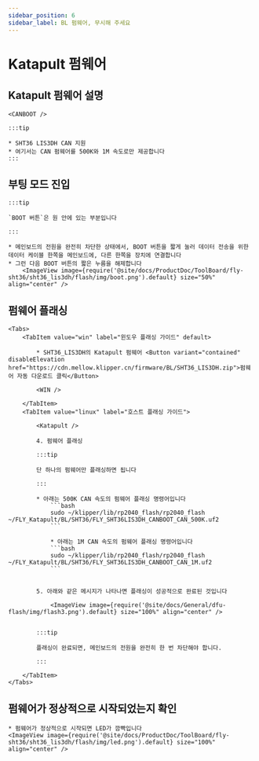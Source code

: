 ```yaml
---
sidebar_position: 6
sidebar_label: BL 펌웨어, 무시해 주세요
---
```







# Katapult 펌웨어

## Katapult 펌웨어 설명

    <CANBOOT />

    :::tip

    * SHT36 LIS3DH CAN 지원
    * 여기서는 CAN 펌웨어를 500K와 1M 속도로만 제공합니다
    :::

## 부팅 모드 진입

    :::tip

    `BOOT 버튼`은 원 안에 있는 부분입니다

    :::

    * 메인보드의 전원을 완전히 차단한 상태에서, BOOT 버튼을 짧게 눌러 데이터 전송을 위한 데이터 케이블 한쪽을 메인보드에, 다른 한쪽을 장치에 연결합니다
    * 그런 다음 BOOT 버튼의 짧은 누름을 해제합니다
        <ImageView image={require('@site/docs/ProductDoc/ToolBoard/fly-sht36/sht36_lis3dh/flash/img/boot.png').default} size="50%" align="center" />

## 펌웨어 플래싱
    <Tabs>
        <TabItem value="win" label="윈도우 플래싱 가이드" default>

            * SHT36_LIS3DH의 Katapult 펌웨어 <Button variant="contained" disableElevation href="https://cdn.mellow.klipper.cn/firmware/BL/SHT36_LIS3DH.zip">펌웨어 자동 다운로드 클릭</Button>

            <WIN />

        </TabItem>
        <TabItem value="linux" label="호스트 플래싱 가이드">
            
            <Katapult />

            4. 펌웨어 플래싱

            :::tip

            단 하나의 펌웨어만 플래싱하면 됩니다

            :::

            * 아래는 500K CAN 속도의 펌웨어 플래싱 명령어입니다
                ```bash
                sudo ~/klipper/lib/rp2040_flash/rp2040_flash ~/FLY_Katapult/BL/SHT36/FLY_SHT36LIS3DH_CANBOOT_CAN_500K.uf2
                ```
                        
                * 아래는 1M CAN 속도의 펌웨어 플래싱 명령어입니다
                ```bash
                sudo ~/klipper/lib/rp2040_flash/rp2040_flash ~/FLY_Katapult/BL/SHT36/FLY_SHT36LIS3DH_CANBOOT_CAN_1M.uf2
                ```


            5. 아래와 같은 메시지가 나타나면 플래싱이 성공적으로 완료된 것입니다

                <ImageView image={require('@site/docs/General/dfu-flash/img/flash3.png').default} size="100%" align="center" />


            :::tip

            플래싱이 완료되면, 메인보드의 전원을 완전히 한 번 차단해야 합니다.

            :::

        </TabItem>
    </Tabs>

## 펌웨어가 정상적으로 시작되었는지 확인

    * 펌웨어가 정상적으로 시작되면 LED가 깜빡입니다
    <ImageView image={require('@site/docs/ProductDoc/ToolBoard/fly-sht36/sht36_lis3dh/flash/img/led.png').default} size="100%" align="center" />